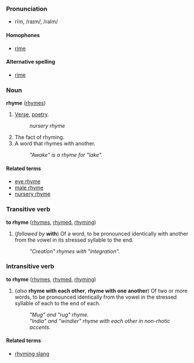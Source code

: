 ===Pronunciation===
*rīm, /raɪm/, /raIm/
====Homophones====
*[[rime]]

====Alternative spelling====
*[[rime]]

===Noun===
'''rhyme''' ([[rhymes]])

#[[Verse]], [[poetry]]. <!--is this correct?-->
#:''nursery rhyme''
#The fact of rhyming. <!--is this correct?-->
#A word that rhymes with another.
#:''"Awake" is a rhyme for "lake".''

====Related terms====
*[[eye rhyme]]
*[[male rhyme]]
*[[nursery rhyme]]

===Transitive verb===
'''to rhyme''' ([[rhymes]], [[rhymed]], [[rhyming]])

#(''followed by'' '''with''') Of a word, to be pronounced identically with another from the vowel in its stressed syllable to the end.
#:''"Creation" rhymes with "integration".''

===Intransitive verb===<!-- actually these are examples of "reciprocal verb"s -->
'''to rhyme''' ([[rhymes]], [[rhymed]], [[rhyming]])

#(''also'' '''rhyme with each other''', '''rhyme with one another''') Of two or more words, to be pronounced identically from the vowel in the stressed syllable of each to the end of each.
#:''"Mug" and "rug" rhyme.''
#:''"India" and "windier" rhyme with each other in non-rhotic accents.''

====Related terms====
*[[rhyming slang]]